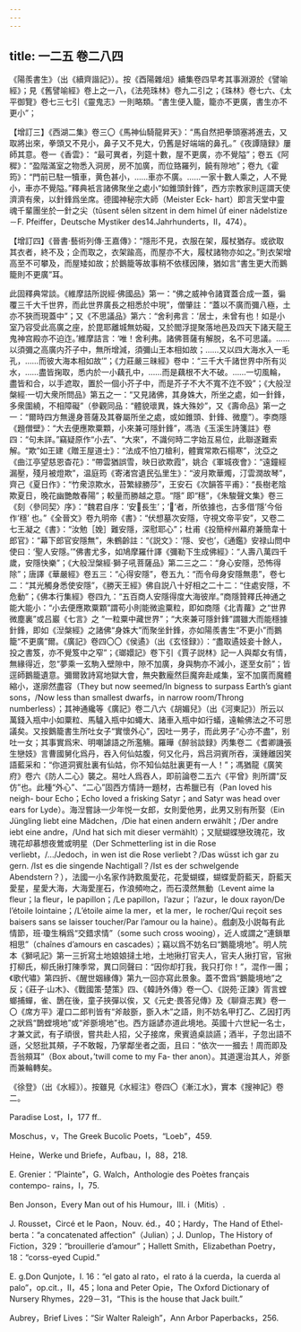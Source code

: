 ```yaml
---
---
---
```

title: 一二五 卷二八四
---




《陽羨書生》（出《續齊諧記》）。按《酉陽雜俎》續集卷四早考其事淵源於《譬喻經》；見《舊譬喻經》卷上之一八，《法苑珠林》卷九二引之；《珠林》卷七六、《太平御覽》卷七三七引《靈鬼志》一則略類。“書生便入籠，籠亦不更廣，書生亦不更小”；

【增訂三】《西湖二集》卷三〇《馬神仙騎龍昇天》：“馬自然把拳頭塞將進去，又取將出來，拳頭又不見小，鼻子又不見大，仍舊是好端端的鼻孔。”《夜譚隨録》屢師其意。卷一《香雲》： “最可異者，列筵十數，屋不更廣，亦不覺隘”；卷五《阿穉》：“盈階滿室之物悉入洞房，房不加廣，而位臵羅列，饒有隙地”；卷九《霍筠》：“門前已駐一犢車，黄色甚小，……車亦不廣。……一家十數人乘之，人不覺小，車亦不覺隘。”釋典衹言諸佛聚坐之處小“如錐頭針鋒”，西方宗教家則逕謂天使濟濟有衆，以針鋒爲坐席。德國神秘宗大師（Meister Eck- hart）即言天堂中靈魂千輩團坐於一針之尖（tûsent sêlen sitzent in dem himel ûf einer nâdelstize－F. Pfeiffer，Deutsche Mystiker des14.Jahrhunderts，II，474）。

【增訂四】《晉書·藝術列傳·王嘉傳》：“隱形不見，衣服在架，履杖猶存。或欲取其衣者，終不及；企而取之，衣架踰高，而屋亦不大，履杖諸物亦如之。”則衣架增高至不可攀及，而屋矮如故；於鵝籠等故事稍不依樣因陳，猶如言“書生更大而鵝籠則不更廣”耳。

此固釋典常談。《維摩詰所説經·佛國品》第一：“佛之威神令諸寶蓋合成一蓋，徧覆三千大千世界，而此世界廣長之相悉於中現”，僧肇註：“蓋以不廣而彌八極，土亦不狹而現蓋中”；又《不思議品》第六：“舍利弗言：‘居士，未曾有也！如是小室乃容受此高廣之座，於毘耶離城無妨礙，又於閻浮提聚落地邑及四天下諸天龍王鬼神宫殿亦不迫迮。’維摩詰言：‘唯！舍利弗。諸佛菩薩有解脱，名不可思議。……以須彌之高廣内芥子中，無所增減，須彌山王本相如故；……又以四大海水入一毛孔，……而彼大海本相如故’”；《力莊嚴三昧經》卷中：“三千大千諸世界中所有災水，……盡皆掬取，悉内於一小藕孔中，……而是藕根不大不破。……一切風輪，盡皆和合，以手遮取，置於一個小芥子中，而是芥子不大不寬不迮不毁”；《大般湼槃經·一切大衆所問品》第五之一：“又見諸佛，其身姝大，所坐之處，如一針鋒，多衆圍繞，不相障礙”（參觀同品：“體貌瓌異，姝大殊妙”，又《壽命品》第一之一：“爾時四方無邊身菩薩及其眷屬所坐之處，或如錐頭、針鋒、微塵”）。李商隱《題僧壁》：“大去便應欺粟顆，小來兼可隱針鋒”，馮浩《玉溪生詩箋註》卷四：“句未詳。”竊疑原作“小去”、“大來”，不識何時二字始互易位，此聯遂難索解。“欺”如王建《贈王屋道士》：“法成不怕刀槍利，體實常欺石榻寒”，沈亞之《曲江亭望慈恩杳花》：“帶雲猶誤雪，映日欲欺霞”，姚合《軍城夜會》：“遠鐘經漏壓，殘月被燈欺”，温庭筠《寄渚宫遺民弘里生》：“波月欺華燭，汀雲潤故琴”，齊己《夏日作》：“竹衆涼欺水，苔繁緑勝莎”，王安石《次韻答平甫》：“長樹老陰欺夏日，晚花幽艷敵春陽”；較量而勝越之意。“隱” 即“穩”，《朱駿聲文集》卷三《刻〈參同契〉序》：“魏君自序：‘安𤔌長生’；‘𤔌’者，所依據也，古多借‘隱’今俗作‘穩’ 也。”《全晉文》卷九明帝《書》：“伏想墓次安隱，守視文帝平安”，又卷二七王凝之《書》：“汝勉［娩］難安隱，深慰耶心”；杜甫《投簡梓州幕府兼簡韋十郎官》：“幕下郎官安隱無”，朱鶴齡註：“《説文》：‘隱、安也’，《通鑑》安禄山問中使曰：‘聖人安隱。’”佛書尤多，如鳩摩羅什譯《彌勒下生成佛經》：“人壽八萬四千歲，安隱快樂”；《大般湼槃經·獅子吼菩薩品》第二三之二：“身心安隱，恐怖得除”；唐譯《華嚴經》卷五三：“心得安隱”，卷五九：“而令母身安隱無患”，卷七二：“其光觸身悉使安隱”，《勝天王經》佛自説八十好相之二十二：“住處安隱，不危動”；《佛本行集經》卷四九：“五百商人安隱得度大海彼岸。”商隱贊釋氏神通之能大能小：“小去便應欺粟顆”謂苟小則能微逾粟粒，即如商隱《北青蘿》之“世界微塵裏”或吕巖《七言》之 “一粒粟中藏世界”；“大來兼可隱針鋒”謂雖大而能穩據針鋒，即如《湼槃經》之諸佛“身姝大”而聚坐針鋒，亦如陽羨書生“不更小”而鵝籠“不更廣”爾。《廣記》卷四〇〇《侯遹》（出《玄怪録》）：“盡取遹妓妾十餘人，投之書笈，亦不覺笈中之窄”；《瑯嬛記》卷下引《賈子説林》記一人與鄰女有情，無緣得近，忽“夢乘一玄駒入壁隙中，隙不加廣，身與駒亦不減小，遂至女前”；皆逕師鵝籠遺意。彌爾敦詩寫地獄大會，無央數龐然巨魔奔赴咸集，室不加廣而魔體縮小，遂廓然盡容（They but now seemed/In bigness to surpass Earth’s giant sons，/Now less than smallest dwarfs，in narrow room/Throng numberless）；其神通纔等《廣記》卷二八六《胡媚兒》（出《河東記》）所云以萬錢入瓶中小如粟粒、馬驢入瓶中如蠅大、諸車入瓶中如行蟻，遠輸佛法之不可思議矣。又按鵝籠書生所吐女子“實懷外心”，因吐一男子，而此男子“心亦不盡”，别吐一女；其事實爲宋、明嘲謔語之所濫觴。羅曄《醉翁談録》丙集卷二《耆卿譏張生戀妓》言曹國舅化爲丹，吞入何仙姑腹，何又化丹，爲吕洞賓所吞，漢鍾離因笑語藍采和：“你道洞賓肚裏有仙姑，你不知仙姑肚裏更有一人！”；馮猶龍《廣笑府》卷六《防人二心》襲之。易吐人爲吞人，即前論卷二五六《平曾》則所謂“反仿”也。此種“外心”、“二心”固西方情詩一題材，古希臘已有（Pan loved his neigh- bour Echo；Echo loved a frisking Satyr；and Satyr was head over ears for Lyde）。海湼嘗詠一少年悦一女郎，女則愛他男，此男又别有所娶（Ein Jüngling liebt eine Mädchen，/Die hat einen andern erwählt；/Der andre iebt eine andre，/Und hat sich mit dieser vermählt）；又賦蝴蝶戀玫瑰花，玫瑰花却慕想夜鶯或明星（Der Schmetterling ist in die Rose verliebt，/.../Jedoch，in wen ist die Rose verliebt？/Das wüsst ich gar zu gern. /Ist es die singende Nachtigall？/Ist es der schwelgende Abendstern？），法國一小名家作詩歎風愛花，花愛蝴蝶，蝴蝶愛蔚藍天，蔚藍天愛星，星愛大海，大海愛崖石，作浪頻吻之，而石漠然無動（Levent aime la fleur；la fleur，le papillon；/Le papillon，l’azur； l’azur，le doux rayon/De l’étoile lointaine；/L’étoile aime la mer，et la mer，le rocher/Qui reçoit ses baisers sans se laisser toucher/Par l’amour ou la haine）。戲劇及小説每有此情節，班·瓊生稱爲“交錯求情”（some such cross wooing），近人或謂之“連鎖單相思”（chaînes d’amours en cascades）；竊以爲不妨名曰“鵝籠境地”。明人院本《獅吼記》第一三折寫土地娘娘撻土地，土地揪打官夫人，官夫人揪打官，官揪打柳氏，柳氏揪打陳季常，異口同聲曰：“因你却打我，我只打你！”，混作一團；《歌代嘯》第四折、《醒世姻緣傳》第九一回亦寫此景象。蓋不啻爲“鵝籠境地”之反；《莊子·山木》、《戰國策·楚策》四、《韓詩外傳》卷一〇、《説苑·正諫》胥言螳螂捕蟬，雀、鵲在後，童子挾彈以俟，又《元史·畏答兒傳》及《聊齋志異》卷一 〇《席方平》灌口二郎判皆有“斧敲斵，斵入木”之語，則不妨名甲打乙、乙因打丙之狀爲“鵲螳境地”或“斧斵境地”也。西方謡諺亦道此境地。英國十六世紀一名士，才兼文武，有子頑很，嘗共赴人招，父子接席，衆賓遶桌談讌；酒半，子忽出語不遜，父怒批其頰，子不敢報，乃掌鄰坐者之面，且曰：“依次一一摑去！周而即及吾翁頰耳”（Box about，’twill come to my Fa- ther anon）。其道還治其人，斧斵而兼輪轉矣。

《徐登》（出《水經》）。按雖見《水經注》卷四〇《漸江水》，實本《搜神記》卷二。

Paradise Lost，I，177 ff..

Moschus，v，The Greek Bucolic Poets，“Loeb”，459.

Heine，Werke und Briefe，Aufbau，I，88，218.

E. Grenier：“Plainte”，G. Walch，Anthologie des Poètes français contempo- rains，I，75.

Ben Jonson，Every Man out of his Humour，III. i（Mitis）.

J. Rousset，Circé et le Paon，Nouv. éd.，40；Hardy，The Hand of Ethel- berta：“a concatenated affection”（Julian）；J. Dunlop，The History of Fiction，329：“brouillerie d’amour”；Hallett Smith，Elizabethan Poetry，18：“corss-eyed Cupid.”

E. g.Don Qunjote，I. 16：“el gato al rato，el rato á la cuerda，la cuerda al palo”，op.cit.，II，45；Iona and Peter Opie，The Oxford Dictionary of Nursery Rhymes，229－31，“This is the house that Jack built.”

Aubrey，Brief Lives：“Sir Walter Raleigh”，Ann Arbor Paperbacks，256.